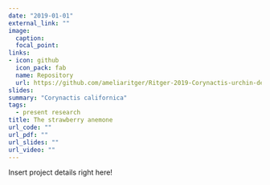 ```yaml
---
date: "2019-01-01"
external_link: ""
image:
  caption: 
  focal_point: 
links:
- icon: github
  icon_pack: fab
  name: Repository
  url: https://github.com/ameliaritger/Ritger-2019-Corynactis-urchin-deterrence
slides: 
summary: "Corynactis californica"
tags:
  - present research
title: The strawberry anemone
url_code: ""
url_pdf: ""
url_slides: ""
url_video: ""
---
```


Insert project details right here!
